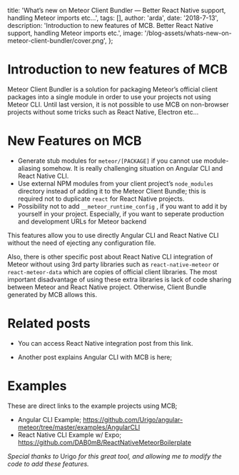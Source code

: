 
  title:
    'What’s new on Meteor Client Bundler — Better React Native support, handling Meteor imports etc…',
  tags: [],
  author: 'arda',
  date: '2018-7-13',
  description:
    'Introduction to new features of MCB. Better React Native support, handling Meteor imports etc.',
  image: '/blog-assets/whats-new-on-meteor-client-bundler/cover.png',
};


# Introduction to new features of MCB

Meteor Client Bundler is a solution for packaging Meteor’s official client packages into a single module in order to use your projects not using Meteor CLI.
Until last version, it is not possible to use MCB on non-browser projects without some tricks such as React Native, Electron etc…

# New Features on MCB

- Generate stub modules for `meteor/[PACKAGE]` if you cannot use module-aliasing somehow. It is really challenging situation on Angular CLI and React Native CLI.
- Use external NPM modules from your client project’s `node_modules` directory instead of adding it to the Meteor Client Bundle; this is required not to duplicate `react` for React Native projects.
- Possibility not to add `__meteor_runtime_config` , if you want to add it by yourself in your project. Especially, if you want to seperate production and development URLs for Meteor backend

This features allow you to use directly Angular CLI and React Native CLI without the need of ejecting any configuration file.

Also, there is other specific post about React Native CLI integration of Meteor without using 3rd party libraries such as `react-native-meteor` or `react-meteor-data` which are copies of official client libraries. The most important disadvantage of using these extra libraries is lack of code sharing between Meteor and React Native project. Otherwise, Client Bundle generated by MCB allows this.

# Related posts

- You can access React Native integration post from this link.

<PreviewLink link="/blog/connecting-react-native-and-meteor" />

- Another post explains Angular CLI with MCB is here;

<PreviewLink link="/blog/angular-cli-meteor-no-eject" />

# Examples

These are direct links to the example projects using MCB;

- Angular CLI Example; <https://github.com/Urigo/angular-meteor/tree/master/examples/AngularCLI>
- React Native CLI Example w/ Expo; <https://github.com/DAB0mB/ReactNativeMeteorBoilerplate>

_Special thanks to_ Urigo _for this great tool, and allowing me to modify the code to add these features._
